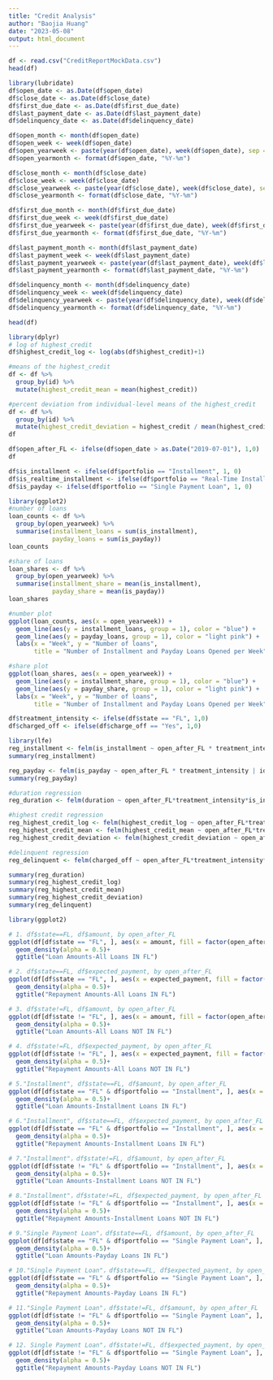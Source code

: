 ```yaml
---
title: "Credit Analysis"
author: "Baojia Huang"
date: "2023-05-08"
output: html_document
---
```

```r
df <- read.csv("CreditReportMockData.csv")
head(df)
```


```r
library(lubridate)
df$open_date <- as.Date(df$open_date)
df$close_date <- as.Date(df$close_date)
df$first_due_date <- as.Date(df$first_due_date)
df$last_payment_date <- as.Date(df$last_payment_date)
df$delinquency_date <- as.Date(df$delinquency_date)

df$open_month <- month(df$open_date)
df$open_week <- week(df$open_date)
df$open_yearweek <- paste(year(df$open_date), week(df$open_date), sep = "-")
df$open_yearmonth <- format(df$open_date, "%Y-%m")

df$close_month <- month(df$close_date)
df$close_week <- week(df$close_date)
df$close_yearweek <- paste(year(df$close_date), week(df$close_date), sep = "-")
df$close_yearmonth <- format(df$close_date, "%Y-%m")

df$first_due_month <- month(df$first_due_date)
df$first_due_week <- week(df$first_due_date)
df$first_due_yearweek <- paste(year(df$first_due_date), week(df$first_due_date), sep = "-")
df$first_due_yearmonth <- format(df$first_due_date, "%Y-%m")

df$last_payment_month <- month(df$last_payment_date)
df$last_payment_week <- week(df$last_payment_date)
df$last_payment_yearweek <- paste(year(df$last_payment_date), week(df$last_payment_date), sep = "-")
df$last_payment_yearmonth <- format(df$last_payment_date, "%Y-%m")

df$delinquency_month <- month(df$delinquency_date)
df$delinquency_week <- week(df$delinquency_date)
df$delinquency_yearweek <- paste(year(df$delinquency_date), week(df$delinquency_date), sep = "-")
df$delinquency_yearmonth <- format(df$delinquency_date, "%Y-%m")

head(df)
```


```r
library(dplyr)
# log of highest_credit
df$highest_credit_log <- log(abs(df$highest_credit)+1)

#means of the highest_credit
df <- df %>%
  group_by(id) %>%
  mutate(highest_credit_mean = mean(highest_credit))
```

```r
#percent deviation from individual-level means of the highest_credit
df <- df %>% 
  group_by(id) %>% 
  mutate(highest_credit_deviation = highest_credit / mean(highest_credit))
df
```


```r
df$open_after_FL <- ifelse(df$open_date > as.Date("2019-07-01"), 1,0)
df
```


```r
df$is_installment <- ifelse(df$portfolio == "Installment", 1, 0)
df$is_realtime_installment <- ifelse(df$portfolio == "Real-Time Installment Loans", 1, 0)
df$is_payday <- ifelse(df$portfolio == "Single Payment Loan", 1, 0)
```


```r
library(ggplot2)
#number of loans
loan_counts <- df %>%
  group_by(open_yearweek) %>%
  summarise(installment_loans = sum(is_installment),
            payday_loans = sum(is_payday))
loan_counts

#share of loans
loan_shares <- df %>%
  group_by(open_yearweek) %>%
  summarise(installment_share = mean(is_installment),
            payday_share = mean(is_payday))
loan_shares

#number plot
ggplot(loan_counts, aes(x = open_yearweek)) +
  geom_line(aes(y = installment_loans, group = 1), color = "blue") +
  geom_line(aes(y = payday_loans, group = 1), color = "light pink") +
  labs(x = "Week", y = "Number of loans",
       title = "Number of Installment and Payday Loans Opened per Week")

#share plot
ggplot(loan_shares, aes(x = open_yearweek)) +
  geom_line(aes(y = installment_share, group = 1), color = "blue") +
  geom_line(aes(y = payday_share, group = 1), color = "light pink") +
  labs(x = "Week", y = "Number of loans",
       title = "Number of Installment and Payday Loans Opened per Week")
```



```r
df$treatment_intensity <- ifelse(df$state == "FL", 1,0)
df$charged_off <- ifelse(df$charge_off == "Yes", 1,0)
```


```r
library(lfe)
reg_installment <- felm(is_installment ~ open_after_FL * treatment_intensity | id + open_yearweek | 0 | id, data = df)
summary(reg_installment)

reg_payday <- felm(is_payday ~ open_after_FL * treatment_intensity | id + open_yearweek | 0 | id, data = df)
summary(reg_payday)
```


```r
#duration regression
reg_duration <- felm(duration ~ open_after_FL*treatment_intensity*is_installment | id+open_yearweek | 0 | id, data=df)

#highest credit regression
reg_highest_credit_log <- felm(highest_credit_log ~ open_after_FL*treatment_intensity*is_installment | id+open_yearweek | 0 | id, data=df)
reg_highest_credit_mean <- felm(highest_credit_mean ~ open_after_FL*treatment_intensity*is_installment | id+open_yearweek | 0 | id, data=df)
reg_highest_credit_deviation <- felm(highest_credit_deviation ~ open_after_FL*treatment_intensity*is_installment | id+open_yearweek | 0 | id, data=df)

#delinquent regression
reg_delinquent <- felm(charged_off ~ open_after_FL*treatment_intensity*is_installment | id+open_yearweek | 0 | id, data=df)

summary(reg_duration)
summary(reg_highest_credit_log)
summary(reg_highest_credit_mean)
summary(reg_highest_credit_deviation)
summary(reg_delinquent)
```


```r
library(ggplot2)

# 1. df$state==FL, df$amount, by open_after_FL
ggplot(df[df$state == "FL", ], aes(x = amount, fill = factor(open_after_FL))) +
  geom_density(alpha = 0.5)+
  ggtitle("Loan Amounts-All Loans IN FL")

# 2. df$state==FL, df$expected_payment, by open_after_FL
ggplot(df[df$state == "FL", ], aes(x = expected_payment, fill = factor(open_after_FL))) +
  geom_density(alpha = 0.5)+
  ggtitle("Repayment Amounts-All Loans IN FL")

# 3. df$state!=FL, df$amount, by open_after_FL
ggplot(df[df$state != "FL", ], aes(x = amount, fill = factor(open_after_FL))) +
  geom_density(alpha = 0.5)+
  ggtitle("Loan Amounts-All Loans NOT IN FL")

# 4. df$state!=FL, df$expected_payment, by open_after_FL
ggplot(df[df$state != "FL", ], aes(x = expected_payment, fill = factor(open_after_FL))) +
  geom_density(alpha = 0.5)+
  ggtitle("Repayment Amounts-All Loans NOT IN FL")

# 5."Installment", df$state==FL, df$amount, by open_after_FL
ggplot(df[df$state == "FL" & df$portfolio == "Installment", ], aes(x = amount, fill = factor(open_after_FL))) +
  geom_density(alpha = 0.5)+
  ggtitle("Loan Amounts-Installment Loans IN FL")

# 6."Installment", df$state==FL, df$expected_payment, by open_after_FL
ggplot(df[df$state == "FL" & df$portfolio == "Installment", ], aes(x = expected_payment, fill = factor(open_after_FL))) +
  geom_density(alpha = 0.5)+
  ggtitle("Repayment Amounts-Installment Loans IN FL")

# 7."Installment"，df$state!=FL, df$amount, by open_after_FL
ggplot(df[df$state != "FL" & df$portfolio == "Installment", ], aes(x = amount, fill = factor(open_after_FL))) +
  geom_density(alpha = 0.5)+
  ggtitle("Loan Amounts-Installment Loans NOT IN FL")

# 8."Installment"，df$state!=FL, df$expected_payment, by open_after_FL
ggplot(df[df$state != "FL" & df$portfolio == "Installment", ], aes(x = expected_payment, fill = factor(open_after_FL))) +
  geom_density(alpha = 0.5)+
  ggtitle("Repayment Amounts-Installment Loans NOT IN FL")

# 9."Single Payment Loan"，df$state==FL, df$amount, by open_after_FL
ggplot(df[df$state == "FL" & df$portfolio == "Single Payment Loan", ], aes(x = amount, fill = factor(open_after_FL))) +
  geom_density(alpha = 0.5)+
  ggtitle("Loan Amounts-Payday Loans IN FL")

# 10."Single Payment Loan"，df$state==FL, df$expected_payment, by open_after_FL
ggplot(df[df$state == "FL" & df$portfolio == "Single Payment Loan", ], aes(x = expected_payment, fill = factor(open_after_FL))) +
  geom_density(alpha = 0.5)+
  ggtitle("Repayment Amounts-Payday Loans IN FL")

# 11."Single Payment Loan"，df$state!=FL, df$amount, by open_after_FL
ggplot(df[df$state != "FL" & df$portfolio == "Single Payment Loan", ], aes(x = amount, fill = factor(open_after_FL))) +
  geom_density(alpha = 0.5)+
  ggtitle("Loan Amounts-Payday Loans NOT IN FL")

# 12. Single Payment Loan"，df$state!=FL, df$expected_payment, by open_after_FL
ggplot(df[df$state != "FL" & df$portfolio == "Single Payment Loan", ], aes(x = expected_payment, fill = factor(open_after_FL))) +
  geom_density(alpha = 0.5)+
  ggtitle("Repayment Amounts-Payday Loans NOT IN FL")
```











